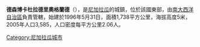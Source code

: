 '''德森博卡杜拉德里奧格蘭德'''（{{lang-es|Desembocadura de Río Grande}}），是[[尼加拉瓜|尼加拉瓜]]的城鎮，位於該國東部，由[[南大西洋自治區|南大西洋自治區]]負責管轄，始建於1996年5月31日，面積1,738平方公里，海拔高度5米，2005年人口3,585，人口密度每平方公里2.06人。

{{Coord|12|55|55|N|83|34|37|W|source:itwiki_region:NI|display=title}}

{{Nicaragua-geo-stub}}
[[Category:尼加拉瓜城市|Category:尼加拉瓜城市]]